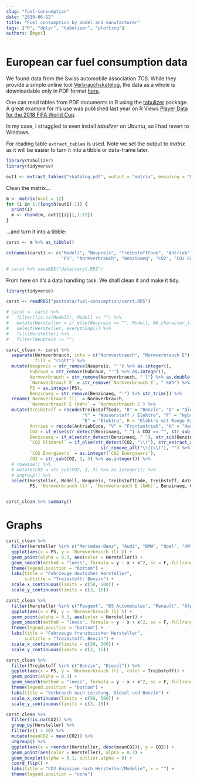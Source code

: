 ```yaml
---
slug: "fuel-consumption"
date: "2019-06-12"
title: "Fuel consumption by model and manufacturer"
tags: ["R", "dplyr", "tabulizer", "plotting"]
authors: [mgei]
---
```


# European car fuel consumption data

We found data from the Swiss automobile association *TCS*. While they provide a simple online tool [Verbrauchskatelog](http://www.verbrauchskatalog.ch/de/), the data as a whole is downloadable only in PDF format [here](http://www.verbrauchskatalog.ch/?async=1&merge=1).

One can read tables from PDF documents in R using the [tabulizer](https://cran.r-project.org/web/packages/tabulizer/vignettes/tabulizer.html) package. A great example for it's use was published last year on R Views [Player Data for the 2018 FIFA World Cup](https://rviews.rstudio.com/2018/06/14/player-data-for-the-2018-fifa-world-cup/).

In my case, I struggled to even install *tabulizer* on Ubuntu, so I had revert to Windows.

For reading table `extract_tables` is used. Note we set the output to *matrix* as it will be easier to turn it into a tibble or data-frame later.

```r
library(tabulizer)
library(tidyverse)

out1 <- extract_tables("vkatalog.pdf", output = "matrix", encoding = "UTF-8")
```

Clean the matrix...

```r
m <- matrix(ncol = 12)
for (i in 1:(length(out1)-1)) {
  print(i)
  m <- rbind(m, out1[[i]][,1:12])
}
```

...and turn it into a tibble:

```r
carst <- m %>% as_tibble()

colnames(carst) <- c("Modell", "Neupreis", "TreibstoffCode", "Antrieb", "Getriebe", "Hubraum", 
                     "PS", "Normverbrauch", "Benzinaeq", "CO2", "CO2 Energieerz", "Effizientkat")

# carst %>% saveRDS("data/carst.RDS")
```

From here on it's a data handling task. We shall clean it and make it tidy.

```r
library(tidyverse)

carst <- readRDS("postdata/fuel-consumption/carst.RDS")

```


```r
# carst <- carst %>% 
#   filter(!is.na(Modell), Modell != "") %>% 
#   mutate(Hersteller = if_else(Neupreis == "", Modell, NA_character_)) %>% 
#   select(Hersteller, everything()) %>% 
#   fill(Hersteller) %>% 
#   filter(Neupreis != "")

carst_clean <- carst %>% 
  separate(Normverbrauch, into = c("Normverbrauch", "Normverbrauch E"), sep = " \\+ ",
           fill = "right") %>% 
  mutate(Neupreis = str_remove(Neupreis, "'") %>% as.integer(),
         Hubraum = str_remove(Hubraum, "'") %>% as.integer(),
         Normverbrauch = str_remove(Normverbrauch, " l") %>% as.double(),
         `Normverbrauch E` = str_remove(`Normverbrauch E`, " kWh") %>% as.double(),
         PS = as.integer(PS),
         Benzinaeq = str_remove(Benzinaeq, "-") %>% str_trim()) %>%
  rename(`Normverbrauch (l)` = Normverbrauch,
         `Normverbrauch E (kWh)` = `Normverbrauch E`) %>% 
  mutate(Treibstoff = recode(TreibstoffCode, "B" = "Benzin", "D" = "Diesel", "C" = "Hybrid Benzin",
                             "Y" = "Wasserstoff / Elektro", "F" = "Hybrid Diesel", "N" = "Erdgas (CNG)",
                             "E" = "Elektro", R = "Elektro mit Range Extender", "X" = "Wasserstoff / Elektro"),
         Antrieb = recode(AntriebCode, "V" = "Frontantrieb", "H" = "Heckantrieb", "A" = "Allrad"),
         CO2 = if_else(str_detect(Benzinaeq, " ") & CO2 == "", str_sub(Benzinaeq, 4, -1), CO2),
         Benzinaeq = if_else(str_detect(Benzinaeq, " "), str_sub(Benzinaeq, 1, 3), Benzinaeq) %>% as.double(),
         `CO2 klimarel` = if_else(str_detect(CO2, "\\("), str_extract_all(CO2, "\\([^()]+\\)", "") %>% 
                                    str_remove_all("\\(|\\)"), "") %>% as.integer(),
         `CO2 Energieerz` = as.integer(`CO2 Energieerz`),
         CO2 = str_sub(CO2, 1, 3) %>% as.integer()) %>% 
  # rowwise() %>% 
  # mutate(CO2 = str_sub(CO2, 1, 3) %>% as.integer()) %>% 
  # ungroup() %>% 
  select(Hersteller, Modell, Neupreis, TreibstoffCode, Treibstoff, AntriebCode, Antrieb, Getriebe, Hubraum, 
         PS, `Normverbrauch (l)`, `Normverbrauch E (kWh)`, Benzinaeq, CO2, `CO2 klimarel`, `CO2 Energieerz`, Effizientkat)


carst_clean %>% summary()
```


# Graphs

```r
carst_clean %>% 
  filter(Hersteller %in% c("Mercedes-Benz", "Audi", "BMW", "Opel", "VW", "Porsche", "Smart"), PS < 500, Treibstoff == "Benzin") %>% 
  ggplot(aes(x = PS, y = `Normverbrauch (l)`)) + 
  geom_point(alpha = 0.3, aes(color = Hersteller)) +
  geom_smooth(method = "loess", formula = y ~ x + x^2, se = F, fullrange = T) +
  theme(legend.position = "bottom") +
  labs(title = "Fahrzeuge deutscher Hersteller",
       subtitle = "Treibstoff: Benzin") +
  scale_x_continuous(limits = c(50, 500)) +
  scale_y_continuous(limits = c(3, 15))
```

```r
carst_clean %>% 
  filter(Hersteller %in% c("Peugeot", "DS Automobiles", "Renault", "Alpine", "Citroen"), PS < 500, Treibstoff == "Benzin") %>% 
  ggplot(aes(x = PS, y = `Normverbrauch (l)`)) + 
  geom_point(alpha = 0.3, aes(color = Hersteller)) +
  geom_smooth(method = "loess", formula = y ~ x + x^2, se = F, fullrange = T) +
  theme(legend.position = "bottom") +
  labs(title = "Fahrzeuge französischer Hersteller",
       subtitle = "Treibstoff: Benzin") +
  scale_x_continuous(limits = c(50, 500)) +
  scale_y_continuous(limits = c(3, 15))
```

```r
carst_clean %>% 
  filter(Treibstoff %in% c("Benzin", "Diesel")) %>%
  ggplot(aes(x = PS, y = `Normverbrauch (l)`, color = Treibstoff)) + 
  geom_point(alpha = 0.3) +
  geom_smooth(method = "loess", formula = y ~ x + x^2, se = F, fullrange = T) +
  theme(legend.position = "bottom") +
  labs(title = "Verbrauch nach Leistung, Diesel und Benzin") +
  scale_x_continuous(limits = c(50, 500)) +
  scale_y_continuous(limits = c(3, 15))
```

```r
carst_clean %>%
  filter(!is.na(CO2)) %>% 
  group_by(Hersteller) %>% 
  filter(n() > 10) %>%
  mutate(meanCO2 = mean(CO2)) %>% 
  ungroup() %>%
  ggplot(aes(x = reorder(Hersteller, desc(meanCO2)), y = CO2)) +
  geom_point(aes(color = Hersteller), alpha = 0.3) +
  geom_boxplot(alpha = 0.1, outlier.alpha = 0) +
  coord_flip() +
  labs(title = "CO2 Emission nach Hersteller/Modelle", x = "") +
  theme(legend.position = "none")
  
```

